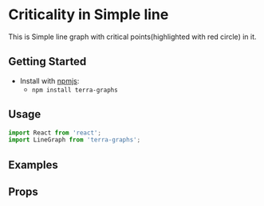 
# Criticality in Simple line

This is Simple line graph with critical points(highlighted with red circle) in it.

## Getting Started

- Install with [npmjs](https://www.npmjs.com):
  - `npm install terra-graphs`

## Usage

```jsx
import React from 'react';
import LineGraph from 'terra-graphs';
```
## Examples
<LineGraph />

## Props
<PropsTable />